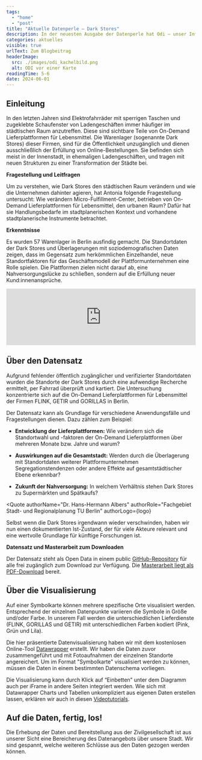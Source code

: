 ```yaml
---
tags:
  - "home"
  - "post"
title: "Aktuelle Datenperle – Dark Stores"
description: In der neuesten Ausgabe der Datenperle hat Odi – unser Informant für Open Data - Unterstützung der Masterabsolventin Antonia Gergs bekommen. Sie hat sich in ihrer Masterarbeit mit sogenannten Dark Stores von Lebensmittellieferdiensten beschäftigt.
categories: aktuelles
visible: true
urlText: Zum Blogbeitrag
headerImage:
  src: ./images/odi_kachelbild.png
  alt: ODI vor einer Karte
readingTime: 5-6
date: 2024-06-01
---
```


## Einleitung

In den letzten Jahren sind Elektrofahrräder mit sperrigen Taschen und zugeklebte Schaufenster von Ladengeschäften immer häufiger im städtischen Raum anzutreffen. Diese sind sichtbare Teile von On-Demand Lieferplattformen für Lebensmittel. Die Warenlager (sogenannte Dark Stores) dieser Firmen, sind für die Öffentlichkeit unzugänglich und dienen ausschließlich der Erfüllung von Online-Bestellungen. Sie befinden sich meist in der Innenstadt, in ehemaligen Ladengeschäften, und tragen mit neuen Strukturen zu einer Transformation der Städte bei.  


<TextContentSection class="sm:px-6" largeContainer={true}>
  <ImageSection 
    src={image2}
    alt="Odi liefert mit FLINK Essen auf einem Fahrrad aus."
    caption="Zwischen den Dark Stores eines Anbieters liegen durchschnittlich 1 bis 1,5 km."
  />
</TextContentSection>

**Fragestellung und Leitfragen**

Um zu verstehen, wie Dark Stores den städtischen Raum verändern und wie die Unternehmen dahinter agieren, hat Antonia folgende Fragestellung untersucht: Wie verändern Micro-Fulfillment-Center, betrieben von On-Demand Lieferplattformen für Lebensmittel, den urbanen Raum? Dafür hat sie Handlungsbedarfe im stadtplanerischen Kontext und vorhandene stadtplanerische Instrumente betrachtet. 

**Erkenntnisse**

Es wurden 57 Warenlager in Berlin ausfindig gemacht. Die Standortdaten der Dark Stores und Überlagerungen mit soziodemografischen Daten zeigen, dass im Gegensatz zum herkömmlichen Einzelhandel, neue Standortfaktoren für das Geschäftsmodell der Plattformunternehmen eine Rolle spielen. Die Plattformen zielen nicht darauf ab, eine Nahversorgungslücke zu schließen, sondern auf die Erfüllung neuer Kund:innenansprüche.

<ContentSection fullWidth={true}>
  <iframe class="sm:container sm:mx-auto"
    title="Dark Stores" 
    aria-label="Karte" id="datawrapper-chart-9F00I" 
    src="https://datawrapper.dwcdn.net/9F00I/1/" 
    scrolling="no" 
    frameborder="0" 
    width="100%"
    data-external="1">
  </iframe>
</ContentSection>

## Über den Datensatz

Aufgrund fehlender öffentlich zugänglicher und verifizierter Standortdaten wurden die Standorte der Dark Stores durch eine aufwendige Recherche ermittelt, per Fahrrad überprüft und kartiert. Die Untersuchung konzentrierte sich auf die On-Demand Lieferplattformen für Lebensmittel der Firmen FLINK, GETIR und GORILLAS in Berlin.  


<ContentSection class="sm:px-6">
<ImageSection class="sm:container sm:mx-auto"
src={image}
caption="Ein Ausschnitt aus dem Datensatz"
/>
</ContentSection>

Der Datensatz kann als Grundlage für verschiedene Anwendungsfälle und Fragestellungen dienen. Dazu zählen zum Beispiel:

- **Entwicklung der Lieferplattformen:** Wie verändern sich die Standortwahl und -faktoren der On-Demand Lieferplattformen über mehreren Monate bzw. Jahre und warum? 

- **Auswirkungen auf die Gesamtstadt:** Werden durch die Überlagerung mit Standortdaten weiterer Plattformunternehmen Segregationstendenzen oder andere Effekte auf gesamtstädtischer Ebene erkennbar?  

- **Zukunft der Nahversorgung:** In welchem Verhältnis stehen Dark Stores zu Supermärkten und Spätkaufs?  


<Quote
  authorName="Dr. Hans-Hermann Albers"
  authorRole="Fachgebiet Stadt- und Regionalplanung TU Berlin"
  authorLogo={logo}
>
  Selbst wenn die Dark Stores irgendwann wieder verschwinden, haben wir nun einen dokumentierten Ist-Zustand, der für viele Akteure relevant und eine wertvolle Grundlage für künftige Forschungen ist.
</Quote>

**Datensatz und Masterarbeit zum Downloaden**

Der Datensatz steht als Open Data in einem public [GitHub-Repository](https://github.com/search?q=ToniSophie&type=users) für alle frei zugänglich zum Download zur Verfügung. Die [Masterarbeit liegt als PDF-Download](../../../../public/file-download/Antonia-Gergs-Masterarbeit-Dark-Stores.pdf) bereit. 


## Über die Visualisierung 

Auf einer Symbolkarte können mehrere spezifische Orte visualisiert werden. Entsprechend der einzelnen Datenpunkte variieren die Symbole in Größe und/oder Farbe. In unserem Fall werden die unterschiedlichen Lieferdienste (FLINK, GORILLAS und GETIR) mit unterschiedlichen Farben kodiert (Pink, Grün und Lila).

Die hier präsentierte Datenvisualisierung haben wir mit dem kostenlosen Online-Tool [Datawrapper](https://www.datawrapper.de/) erstellt. 
Wir haben die Daten zuvor zusammengeführt und mit Fotoaufnahmen der einzelnen Standorte angereichert. Um im Format "Symbolkarte" visualisiert werden zu können, müssen die Daten in einem bestimmten Datenschema vorliegen. 

Die Visualisierung kann durch Klick auf “Einbetten” unter dem Diagramm auch per iFrame in andere Seiten integriert werden. 
Wie sich mit Datawrapper Charts und Tabellen unkompliziert aus eigenen Daten erstellen lassen, erklären wir auch in diesen [Videotutorials](https://odis-berlin.de/ressourcen/datenvisualisierung_videos).

## Auf die Daten, fertig, los!

Die Erhebung der Daten und Bereitstellung aus der Zivilgesellschaft ist aus unserer Sicht eine Bereicherung des Datenangebots über unsere Stadt. Wir sind gespannt, welche weiteren Schlüsse aus den Daten gezogen werden können.


<ImageSection
  src={image1}
  caption="Odi freut sich schon auf die nächste Datenveröffentlichung!"
/>

<script
  type="text/javascript"
  set:html={`!function(){"use strict";window.addEventListener("message",(function(e){if(void 0!==e.data["datawrapper-height"]){var t=document.querySelectorAll("iframe");for(var a in e.data["datawrapper-height"])for(var r=0;r<t.length;r++){if(t[r].contentWindow===e.source)t[r].style.height=e.data["datawrapper-height"][a]+"px"}}}))}();`}
/>